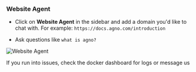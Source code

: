 ### Website Agent

- Click on **Website Agent** in the sidebar and add a domain you'd like to chat with. For example: `https://docs.agno.com/introduction`

- Ask questions like `what is agno?`

![Website Agent](/images/ai-app-website-assistant-local.png)

<Tip>
  If you run into issues, check the docker dashboard for logs or message us
</Tip>
